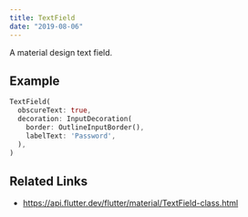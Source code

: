 ```yaml
---
title: TextField
date: "2019-08-06"
---
```


A material design text field.

## Example

```dart liveslice=TextField
TextField(
  obscureText: true,
  decoration: InputDecoration(
    border: OutlineInputBorder(),
    labelText: 'Password',
  ),
)
```

## Related Links
- https://api.flutter.dev/flutter/material/TextField-class.html

